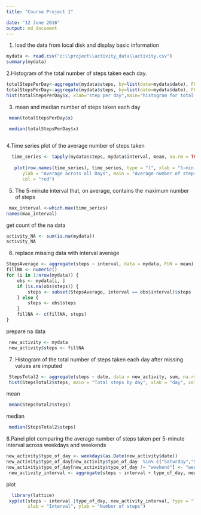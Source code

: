```yaml
---
title: "Course Project 1"

date: "12 June 2016"
output: md_document
---
```



1. load the data from local disk and display basic information
```r

mydata <- read.csv("c:\\project\\activity_data\\activity.csv")
summary(mydata)

```

2.Histogram of the total number of steps taken each day. 

```r
totalStepsPerDay<-aggregate(mydata$steps, by=list(date=mydata$date), FUN=sum)
totalStepsPerDay<-aggregate(mydata$steps, by=list(date=mydata$date), FUN=sum,na.rm=TRUE)
hist(totalStepsPerDay$x, xlab="step per day",main="histogram for total activity per day")
```


3. mean and median number of steps taken each day
```r

 mean(totalStepsPerDay$x)

 median(totalStepsPerDay$x)
  
```
4.Time series plot of the average number of steps taken
  
```r
 
  time_series <- tapply(mydata$steps, mydata$interval, mean, na.rm = TRUE)
  
   plot(row.names(time_series), time_series, type = "l", xlab = "5-min interval", 
      ylab = "Average across all Days", main = "Average number of steps taken", 
      col = "red")
```

5. The 5-minute interval that, on average, contains the maximum number of steps
```r
 max_interval <-which.max(time_series)
names(max_interval)

```

get count of the na data
```r
activity_NA <- sum(is.na(mydata))
activity_NA
```

6. replace missing data with interval average
```r
StepsAverage <- aggregate(steps ~ interval, data = mydata, FUN = mean)
fillNA <- numeric()
for (i in 1:nrow(mydata)) {
    obs <- mydata[i, ]
    if (is.na(obs$steps)) {
        steps <- subset(StepsAverage, interval == obs$interval)$steps
    } else {
        steps <- obs$steps
    }
    fillNA <- c(fillNA, steps)
}
```

prepare na data
```r
 new_activity <- mydata
 new_activity$steps <- fillNA
```

7. Histogram of the total number of steps taken each day after missing values are imputed
```r
 StepsTotal2 <- aggregate(steps ~ date, data = new_activity, sum, na.rm = TRUE)
 hist(StepsTotal2$steps, main = "Total steps by day", xlab = "day", col = "red")
```
 
 
 mean 
 
```r
 
 mean(StepsTotal2$steps)
```
 
 
 
 median
 
```r
 median(StepsTotal2$steps)
```
 
 8.Panel plot comparing the average number of steps taken per 5-minute interval across weekdays and weekends
```r
new_activity$type_of_day <- weekdays(as.Date(new_activity$date))
new_activity$type_of_day[new_activity$type_of_day  %in% c("Saturday","Sunday") ] <- "weekend"
new_activity$type_of_day[new_activity$type_of_day != "weekend"] <- "weekday"
 new_activity_interval <- aggregate(steps ~ interval + type_of_day, new_activity, mean)
```
 
plot 
```r
  library(lattice)
 xyplot(steps ~ interval |type_of_day, new_activity_interval, type = "l", layout = c(1, 2), 
        xlab = "Interval", ylab = "Number of steps")
 ```
 